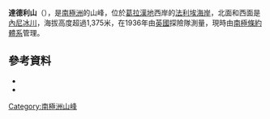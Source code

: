 {{coord|68|16|S|66|30|W|source:GNIS|display=title}}

'''達德利山'''（{{lang-en|Mount Dudley}}），是[[南極洲|南極洲]]的山峰，位於[[葛拉漢地|葛拉漢地]]西岸的[[法利埃海岸|法利埃海岸]]，北面和西面是[[內尼冰川|內尼冰川]]，海拔高度超過1,375米，在1936年由[[英國|英國]]探險隊測量，現時由[[南極條約體系|南極條約體系]]管理。

==參考資料==
*{{cite gnis | type = antarid | id = 4130| name = Dudley, Mount| accessdate = 2012-02-01}}
*{{usgs-gazetteer|id=4130|name=Dudley, Mount}}

{{DEFAULTSORT:Mount Dudley}}
[[Category:南極洲山峰|Category:南極洲山峰]]


{{FallièresCoast-geo-stub}}